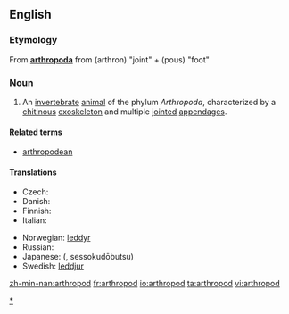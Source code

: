 ==English==
{{wikipedia}}

===Etymology===
From {{L.}} '''[[arthropoda#Latin|arthropoda]]''' from {{AGr.}} '''{{polytonic|[[ἄρθρον]]}}''' (arthron) "joint" + '''{{polytonic|[[πούς]]}}''' (pous) "foot"

===Noun===
{{en-noun}}

# An [[invertebrate]] [[animal]] of the phylum ''Arthropoda'', characterized by a [[chitin]]ous [[exoskeleton]] and multiple [[joint]]ed [[appendage]]s.

====Related terms====
* [[arthropodean]]

====Translations====
{{trans-top|animal of Arthropoda}}
* Czech: {{t-|cs|členovec|m}}
* Danish: {{t|da|leddyr}}
* Finnish: {{t-|fi|niveljalkainen}}
* Italian: {{t-|it|artropode}}
{{trans-mid}}
* Norwegian: [[leddyr]]
* Russian: {{t|ru|Членистоногое|n|sc=Cyrl}}
* Japanese: {{t-|ja|節足動物|sc=Jpan}} ({{t-|ja|せっそくどうぶつ|sc=Jpan}}, sessokudōbutsu)
* Swedish: [[leddjur]] {{n}}
{{trans-bottom}}

[[Category:Arthropods|*]]

[[zh-min-nan:arthropod]]
[[fr:arthropod]]
[[io:arthropod]]
[[ta:arthropod]]
[[vi:arthropod]]